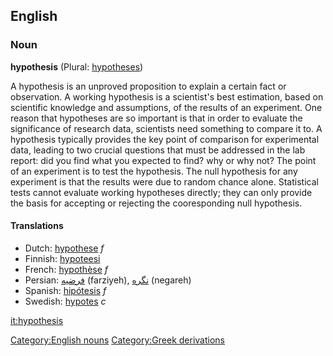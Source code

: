 ==English==
===Noun===
'''hypothesis''' (Plural: [[hypotheses]])

A hypothesis is an unproved proposition to explain a certain fact or observation. A working hypothesis is a scientist's best estimation, based on scientific knowledge and assumptions, of the results of an experiment. One reason that hypotheses are so important is that in order to evaluate the significance of research data, scientists need something to compare it to. A hypothesis typically provides the key point of comparison for experimental data, leading to two crucial questions that must be addressed in the lab report: did you find what you expected to find? why or why not? The point of an experiment is to test the hypothesis. The null hypothesis for any experiment is that the results were due to random chance alone. Statistical tests cannot evaluate working hypotheses directly; they can only provide the basis for accepting or rejecting the cooresponding null hypothesis. 

====Translations====
*Dutch: [[hypothese]] ''f''
*Finnish: [[hypoteesi]]
*French: [[hypothèse]] ''f''
*Persian: [[فرضیه]] (farziyeh), [[نگره]] (negareh)
*Spanish: [[hipótesis]] ''f''
*Swedish: [[hypotes]] ''c''

[[it:hypothesis]]
[[Category:English nouns]]
[[Category:Greek derivations]]